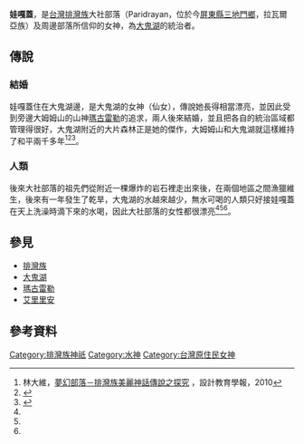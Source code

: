 '''娃嘎蓋'''，是[[台灣|台灣]][[排灣族|排灣族]]大社部落（Paridrayan，位於今[[屏東縣|屏東縣]][[三地門鄉|三地門鄉]]，拉瓦爾亞族）及周邊部落所信仰的女神，為[[大鬼湖|大鬼湖]]的統治者。
==傳說==
===結婚===
娃嘎蓋住在大鬼湖邊，是大鬼湖的女神（仙女），傳說她長得相當漂亮，並因此受到旁邊大姆姆山的山神[[瑪古雷勒|瑪古雷勒]]的追求，兩人後來結婚，並且把各自的統治區域都管理得很好，大鬼湖附近的大片森林正是她的傑作，大姆姆山和大鬼湖就這樣維持了和平兩千多年<ref name="夢幻部落">林大維，[http://ir.nptu.edu.tw/retrieve/11214/5.pdf 夢幻部落－排灣族美麗神話傳說之探究] {{Wayback|url=http://ir.nptu.edu.tw/retrieve/11214/5.pdf |date=20211128132735 }}，設計教育學報，2010</ref><ref name="排灣族神話故事">{{cite web|author=陳枝烈|title=排灣族神話故事|url=|publisher=屏東縣立文化中心|isbn=|date=1997}}</ref><ref name="歷史與神話的─以二份文本中的排灣族起源神話為例">{{cite web|url=http://gwrx.itaiwan.net/text_analysis.html|title=歷史與神話的─以二份文本中的排灣族起源神話為例|accessdate=|author=劉榮樺|archive-date=2005-03-18|archive-url=https://web.archive.org/web/20050318050456/http://gwrx.itaiwan.net/text_analysis.html|dead-url=no}}</ref>。
===人類===
後來大社部落的祖先們從附近一棵爆炸的岩石裡走出來後，在兩個地區之間漁獵維生，後來有一年發生了乾旱，大鬼湖的水越來越少，無水可喝的人類只好接娃嘎蓋在天上洗澡時滴下來的水喝，因此大社部落的女性都很漂亮<ref name="夢幻部落"/><ref name="排灣族神話故事"/><ref name="歷史與神話的─以二份文本中的排灣族起源神話為例"/>。
==參見==
*[[排灣族|排灣族]]
*[[大鬼湖|大鬼湖]]
*[[瑪古雷勒|瑪古雷勒]]
*[[艾里里安|艾里里安]]

==參考資料==
{{reflist}}

[[Category:排灣族神祇|Category:排灣族神祇]]
[[Category:水神|Category:水神]]
[[Category:台灣原住民女神|Category:台灣原住民女神]]
{{Myth-stub}}